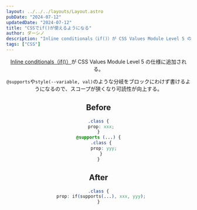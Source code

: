 ```yaml
---
layout: ../../../layouts/Layout.astro
pubDate: "2024-07-12"
updatedDate: "2024-07-12"
title: "CSSでif()が使えるようになる"
author: ダーシノ
description: "Inline conditionals（if()）が CSS Values Module Level 5 の仕様に追加される。"
tags: ["CSS"]
---
```



<Header {...frontmatter} />

[Inline conditionals（if()）](https://github.com/w3c/csswg-drafts/issues/10064)が CSS Values Module Level 5 の仕様に追加される。

`@supports`や`style(--variable, val)`のような分岐をブロックにわけず書けるようになるので、スコープが狭くなり可読性が向上する。

## Before

```css
.class {
  prop: xxx;
}
@supports (...) {
  .class {
    prop: yyy;
  }
}
```

## After

```css
.class {
  prop: if(supports(...), xxx, yyy);
}
```
